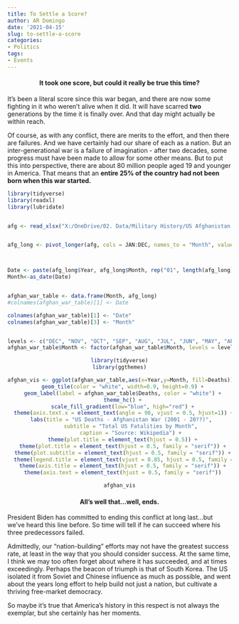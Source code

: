```yaml
---
title: To Settle a Score?
author: AR Domingo
date: '2021-04-15'
slug: to-settle-a-score
categories: 
- Politics
tags: 
- Events
---
```




<center>
<h4>It took one score, but could it really be true this time?</h4>
</center>


It's been a literal score since this war began, and there are now some fighting in it who weren't alive when it did.  It will have scarred **two** generations by the time it is finally over.  And that day might actually be within reach.<br>

Of course, as with any conflict, there are merits to the effort, and then there are failures.  And we have certainly had our share of each as a nation.  But an inter-generational war is a failure of imagination - after two decades, some progress must have been made to allow for some other means.  But to put this into perspective, there are about 80 million people aged 19 and younger in America.  That means that an **entire 25% of the country had not been born when this war started.**



```r

library(tidyverse)
library(readxl)
library(lubridate)


afg <- read_xlsx("X:/OneDrive/02. Data/Military History/US Afghanistan War Deaths by Month.xlsx")


afg_long <- pivot_longer(afg, cols = JAN:DEC, names_to = "Month", values_to = "Deaths")



Date <- paste(afg_long$Year, afg_long$Month, rep("01", length(afg_long)), sep = "-")
Month<-as_date(Date)


afghan_war_table <- data.frame(Month, afg_long)
#colnames(afghan_war_table)[1] <- Date

colnames(afghan_war_table)[1] <- "Date"
colnames(afghan_war_table)[3] <- "Month"


levels <- c("DEC", "NOV", "OCT", "SEP", "AUG", "JUL", "JUN", "MAY", "APR", "MAR", "FEB", "JAN")     
afghan_war_table$Month <- factor(afghan_war_table$Month, levels = levels)


```




<center>

```r

library(tidyverse)
library(ggthemes)

afghan_vis <- ggplot(afghan_war_table,aes(x=Year,y=Month, fill=Deaths)) +
  geom_tile(color = "white", width=0.9, height=0.9) +
  geom_label(label = afghan_war_table$Deaths, color = "white") +
  theme_hc() +
  scale_fill_gradient(low="blue", high="red") +
  theme(axis.text.x = element_text(angle = 90, vjust = 0.5, hjust=1)) +
  labs(title = "US Deaths - Afghanistan War (2001 - 20??)", 
       subtitle = "Total US Fatalities by Month",
       caption = "Source: Wikipedia") +
  theme(plot.title = element_text(hjust = 0.5)) +
  theme(plot.title = element_text(hjust = 0.5, family = "serif")) +
  theme(plot.subtitle = element_text(hjust = 0.5, family = "serif")) +
  theme(legend.title = element_text(vjust = 0.85, hjust = 0.5, family = "serif")) +
  theme(axis.title = element_text(hjust = 0.5, family = "serif")) +
  theme(axis.text = element_text(hjust = 0.5, family = "serif"))

afghan_vis


```
</center>


<center>
<h4>All's well that...well, ends.</h4>
</center>


President Biden has committed to ending this conflict at long last...but we've heard this line before.  So time will tell if he can succeed where his three predecessors failed.

Admittedly, our "nation-building" efforts may not have the greatest success rate, at least in the way that you should consider success.  At the same time, I think we may too often forget about where it has succeeded, and at times exceedingly.  Perhaps the beacon of triumph is that of South Korea.  The US isolated it from Soviet and Chinese influence as much as possible, and went about the years long effort to help build not just a nation, but cultivate a thriving free-market democracy.  

So maybe it's true that America's history in this respect is not always the exemplar, but she certainly has her moments.


